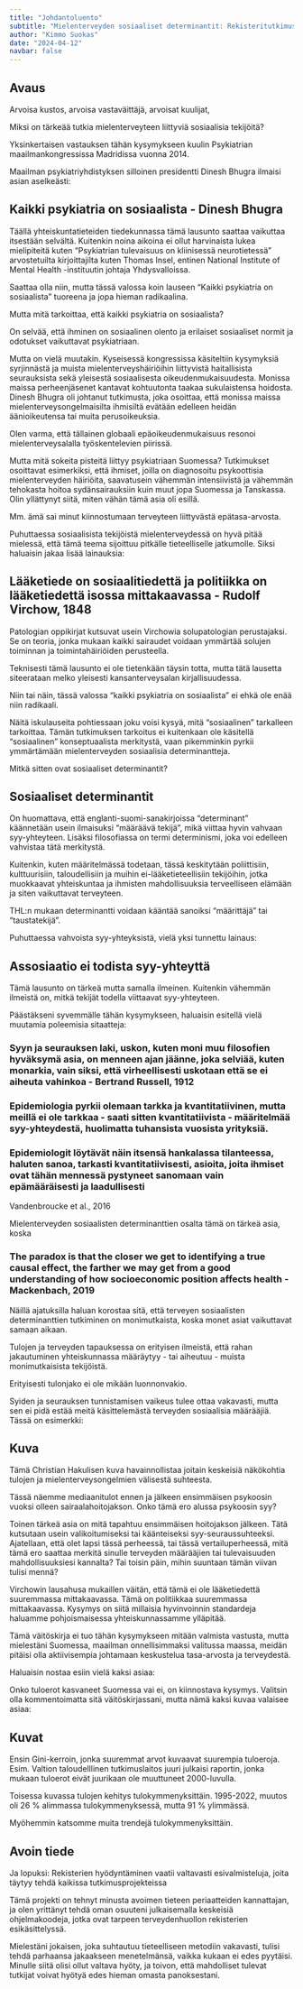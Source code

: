 ```yaml
---
title: "Johdantoluento"
subtitle: "Mielenterveyden sosiaaliset determinantit: Rekisteritutkimus"
author: "Kimmo Suokas"
date: "2024-04-12"
navbar: false
---
```


## Avaus

Arvoisa kustos, arvoisa vastaväittäjä, arvoisat kuulijat,

Miksi on tärkeää tutkia mielenterveyteen liittyviä sosiaalisia tekijöitä?

Yksinkertaisen vastauksen tähän kysymykseen kuulin Psykiatrian maailmankongressissa Madridissa vuonna 2014.

Maailman psykiatriyhdistyksen silloinen presidentti Dinesh Bhugra ilmaisi asian aselkeästi:

## Kaikki psykiatria on sosiaalista - Dinesh Bhugra

Täällä yhteiskuntatieteiden tiedekunnassa tämä lausunto saattaa vaikuttaa itsestään selvältä. Kuitenkin noina aikoina ei ollut harvinaista lukea mielipiteitä kuten "Psykiatrian tulevaisuus on kliinisessä neurotietessä" arvostetuilta kirjoittajilta kuten Thomas Insel, entinen National Institute of Mental Health -instituutin johtaja Yhdysvalloissa.

Saattaa olla niin, mutta tässä valossa koin lauseen "Kaikki psykiatria on sosiaalista" tuoreena ja jopa hieman radikaalina.

Mutta mitä tarkoittaa, että kaikki psykiatria on sosiaalista?

On selvää, että ihminen on sosiaalinen olento ja erilaiset sosiaaliset normit ja odotukset vaikuttavat psykiatriaan.

Mutta on vielä muutakin. Kyseisessä kongressissa käsiteltiin kysymyksiä syrjinnästä ja muista mielenterveyshäiriöihin liittyvistä haitallisista seurauksista sekä yleisestä sosiaalisesta oikeudenmukaisuudesta.  Monissa maissa perheenjäsenet kantavat kohtuutonta taakaa sukulaistensa hoidosta. Dinesh Bhugra oli johtanut tutkimusta, joka osoittaa, että monissa maissa mielenterveysongelmaisilta ihmisiltä evätään edelleen heidän äänioikeutensa tai muita perusoikeuksia.

Olen varma, että tällainen globaali epäoikeudenmukaisuus resonoi mielenterveysalalla työskentelevien piirissä.

Mutta mitä sokeita pisteitä liittyy psykiatriaan Suomessa? Tutkimukset osoittavat esimerkiksi, että ihmiset, joilla on diagnosoitu psykoottisia mielenterveyden häiriöita, saavatusein vähemmän intensiivistä ja vähemmän tehokasta hoitoa sydänsairauksiin kuin muut jopa Suomessa ja Tanskassa. Olin  yllättynyt siitä, miten vähän tämä asia oli esillä.

Mm. ämä sai minut kiinnostumaan terveyteen liittyvästä epätasa-arvosta.

Puhuttaessa sosiaalisista tekijöistä mielenterveydessä on hyvä pitää mielessä, että tämä teema sijoittuu pitkälle tieteelliselle jatkumolle. Siksi haluaisin jakaa lisää lainauksia:

## Lääketiede on sosiaalitiedettä ja politiikka on lääketiedettä isossa mittakaavassa - Rudolf Virchow, 1848

Patologian oppikirjat kutsuvat usein Virchowia solupatologian perustajaksi. Se on teoria, jonka mukaan kaikki sairaudet voidaan ymmärtää solujen toiminnan ja toimintahäiriöiden perusteella.

Teknisesti tämä lausunto ei ole tietenkään täysin totta, mutta tätä lausetta siteerataan melko yleisesti kansanterveysalan kirjallisuudessa.

Niin tai näin, tässä valossa "kaikki psykiatria on sosiaalista" ei ehkä ole enää niin radikaali.

Näitä iskulauseita pohtiessaan joku voisi kysyä, mitä "sosiaalinen" tarkalleen tarkoittaa. Tämän tutkimuksen tarkoitus ei kuitenkaan ole käsitellä "sosiaalinen" konseptuaalista merkitystä, vaan pikemminkin pyrkii ymmärtämään mielenterveyden sosiaalisia determinantteja.

Mitkä sitten ovat sosiaaliset determinantit?

## Sosiaaliset determinantit

On huomattava, että englanti-suomi-sanakirjoissa "determinant" käännetään usein ilmaisuksi "määräävä tekijä", mikä viittaa hyvin vahvaan syy-yhteyteen. Lisäksi filosofiassa on termi determinismi, joka voi edelleen vahvistaa tätä merkitystä.

Kuitenkin, kuten määritelmässä todetaan, tässä keskitytään poliittisiin, kulttuurisiin, taloudellisiin ja muihin ei-lääketieteellisiin tekijöihin, jotka muokkaavat yhteiskuntaa ja ihmisten mahdollisuuksia terveelliseen elämään ja siten vaikuttavat terveyteen.

THL:n mukaan determinantti voidaan kääntää sanoiksi "määrittäjä" tai "taustatekijä".

Puhuttaessa vahvoista syy-yhteyksistä, vielä yksi tunnettu lainaus:

## Assosiaatio ei todista syy-yhteyttä

Tämä lausunto on tärkeä mutta samalla ilmeinen. Kuitenkin vähemmän ilmeistä on, mitkä tekijät todella viittaavat syy-yhteyteen.

Päästäkseni syvemmälle tähän kysymykseen, haluaisin esitellä vielä muutamia poleemisia sitaatteja: 

### Syyn ja seurauksen laki, uskon, kuten moni muu filosofien hyväksymä asia, on menneen ajan jäänne, joka selviää, kuten monarkia, vain siksi, että virheellisesti uskotaan että se ei aiheuta vahinkoa - Bertrand Russell, 1912

### Epidemiologia pyrkii olemaan tarkka ja kvantitatiivinen, mutta meillä ei ole tarkkaa - saati sitten kvantitatiivista - määritelmää syy-yhteydestä, huolimatta tuhansista vuosista yrityksiä.

### Epidemiologit löytävät näin itsensä hankalassa tilanteessa, haluten sanoa, tarkasti kvantitatiivisesti, asioita, joita ihmiset ovat tähän mennessä pystyneet sanomaan vain epämääräisesti ja laadullisesti

Vandenbroucke et al., 2016

Mielenterveyden sosiaalisten determinanttien osalta tämä on tärkeä asia, koska

### The paradox is that the closer we get to identifying a true causal effect, the farther we may get from a good understanding of how socioeconomic position affects health - Mackenbach, 2019

Näillä ajatuksilla haluan korostaa sitä, että terveyen sosiaalisten determinanttien tutkiminen on monimutkaista, koska monet asiat vaikuttavat samaan aikaan.

Tulojen ja terveyden tapauksessa on erityisen ilmeistä, että rahan jakautuminen yhteiskunnassa määräytyy - tai aiheutuu - muista monimutkaisista tekijöistä.

Erityisesti tulonjako ei ole mikään luonnonvakio.

Syiden ja seurauksen tunnistamisen vaikeus tulee ottaa vakavasti, mutta sen ei pidä estää meitä käsittelemästä terveyden sosiaalisia määrääjiä. Tässä on esimerkki:

## Kuva

Tämä Christian Hakulisen kuva havainnollistaa joitain keskeisiä näkökohtia tulojen ja mielenterveysongelmien välisestä suhteesta.

Tässä näemme mediaanitulot ennen ja jälkeen ensimmäisen psykoosin vuoksi olleen sairaalahoitojakson. Onko tämä ero alussa psykoosin syy?

Toinen tärkeä asia on mitä tapahtuu ensimmäisen hoitojakson jälkeen. Tätä kutsutaan usein valikoitumiseksi tai käänteiseksi syy-seuraussuhteeksi. Ajatellaan, että olet lapsi tässä perheessä, tai tässä vertailuperheessä, mitä tämä ero saattaa merkitä sinulle terveyden määrääjien tai tulevaisuuden mahdollisuuksiesi kannalta? Tai toisin päin, mihin suuntaan tämän viivan tulisi mennä?

Virchowin lausahusa mukaillen väitän, että tämä ei ole lääketiedettä suuremmassa mittakaavassa. Tämä on politiikkaa suuremmassa mittakaavassa. Kysymys on siitä millaisia hyvinvoinnin standardeja haluamme pohjoismaisessa yhteiskunnassamme ylläpitää.

Tämä väitöskirja ei tuo tähän kysymykseen mitään valmista vastusta, mutta mielestäni Suomessa, maailman onnellisimmaksi valitussa maassa, meidän pitäisi olla aktiivisempia johtamaan keskustelua tasa-arvosta ja terveydestä.

Haluaisin nostaa esiin vielä kaksi asiaa:


Onko tuloerot kasvaneet Suomessa vai ei, on kiinnostava kysymys. Valitsin olla kommentoimatta sitä väitöskirjassani, mutta nämä kaksi kuvaa valaisee asiaa:

## Kuvat

Ensin Gini-kerroin, jonka suuremmat arvot kuvaavat suurempia tuloeroja. Esim. Valtion taloudelllinen tutkimuslaitos juuri julkaisi raportin, jonka mukaan tuloerot eivät juurikaan ole muuttuneet 2000-luvulla.

Toisessa kuvassa tulojen kehitys tulokymmenyksittäin. 1995-2022, muutos oli 26 % alimmassa tulokymmenyksessä, mutta 91 % ylimmässä.

Myöhemmin katsomme muita trendejä tulokymmenyksittäin.


## Avoin tiede

Ja lopuksi: 
Rekisterien hyödyntäminen vaatii valtavasti esivalmisteluja, joita täytyy tehdä kaikissa tutkimusprojekteissa

Tämä projekti on tehnyt minusta avoimen tieteen periaatteiden kannattajan, ja olen yrittänyt tehdä oman osuuteni julkaisemalla keskeisiä ohjelmakoodeja, jotka ovat tarpeen terveydenhuollon rekisterien esikäsittelyssä.

Mielestäni jokaisen, joka suhtautuu tieteelliseen metodiin vakavasti, tulisi tehdä parhaansa jakaakseen menetelmänsä, vaikka kukaan ei edes pyytäisi. Minulle siitä olisi ollut valtava hyöty, ja toivon, että mahdolliset tulevat tutkijat voivat hyötyä edes hieman omasta panoksestani.





